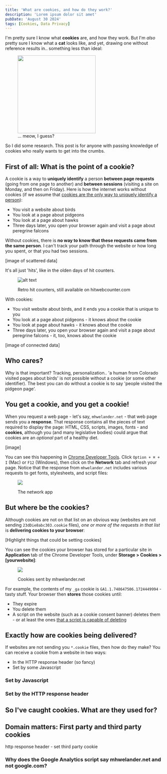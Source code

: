 ```yaml
---
title: 'What are cookies, and how do they work?'
description: 'Lorem ipsum dolor sit amet'
pubDate: 'August 30 2024'
tags: [Cookies, Data Privacy]
---
```


I'm pretty sure I know what **cookies** are, and how they work. But I'm _also_ pretty sure I know what a **cat** looks like, and yet, drawing one without reference results in.. something less than ideal:

<figure class="centerFig">

<img src="https://preview.redd.it/im-bored-and-wanna-draw-some-bad-cats-v0-0ftw4kjoot3c1.jpeg?width=832&format=pjpg&auto=webp&s=5349501f644bb26c0369270c97225a4d1bd0c796" width="250" />

<figCaption>... meow, I guess?</figCaption>
</figure>

So I did some research. This post is for anyone with passing knowledge of cookies who really wants to get into the crumbs.

## First of all: What is the point of a cookie?

A cookie is a way to **uniquely identify** a person **between page requests** (going from one page to another) and **between sessions** (visiting a site on Monday, and then on Friday). Here is how the internet works without cookies (if we assume that [cookies are the only way to uniquely identify a person](#)):

* You visit a website about birds
* You look at a page about pidgeons
* You look at a page about hawks
* Three days later, you open your browser again and visit a page about peregrine falcons

Without cookies, there is **no way to know that these requests came from the same person**. I can't track your path through the website or how long you spent, or that you had two sessions. 

[image of scattered data]

It's all just 'hits', like in the olden days of hit counters.

<figure class="centerFig">

![alt text](./images/2024/hit-counters.png)

<figCaption>Retro hit counters, still available on hitwebcounter.com</figCaption>
</figure>

With cookies:

* You visit website about birds, and it ends you a cookie that is unique to you
* You look at a page about pidgeons - it knows about the cookie
* You look at page about hawks - it knows about the cookie
* Three days later, you open your browser again and visit a page about peregrine falcons - it, too, knows about the cookie

[image of connected data]

## Who cares?

Why is that important? Tracking, personalization.. 'a human from Colorado visited pages about birds' is not possible without a cookie (or some other identifier). The best you can do without a cookie is to say 'people visited the pidgeon page'. 

## You get a cookie, and you get a cookie!

When you request a web page - let's say, `mhwelander.net` - that web page sends you a **response**. That response contains all the pieces of text required to display the page: HTML, CSS, scripts, images, fonts - and **cookies**, although you (and many legislative bodies) could argue that cookies are an _optional_ part of a healthy diet.

[image]

You can see this happening in [Chrome Developer Tools](https://developer.chrome.com/docs/devtools). Click `Option + ⌘ + I` (Mac) or `F12` (Windows), then click on the **Network** tab and refresh your page. Notice that the response from `mhwelander.net` includes various requests to get fonts, stylesheets, and script files:

<figure class="centerFig">

![](./images/2024/network-request.png)

<figCaption>The network app</figCaption>
</figure>

## But where be the cookies?

Although cookies are not on that list on an obvious way (websites are not sending `23dDie8abc303.cookie` files), _one or more of the requests in that list_ is **delivering cookies to your browser**:

[Highlight things that could be setting cookies]

 You can see the cookies your browser has stored for a particular site in **Application** tab of the Chrome Developer Tools, under **Storage > Cookies > [yourwebsite]**:

<figure class="centerFig">

![](./images/2024/application-cookies.png)

<figCaption>Cookies sent by mhwelander.net</figCaption>
</figure>

For example, the contents of my `_ga` cookie is `GA1.1.748647506.1724449994` - tasty stuff. Your browser then **stores** those cookies until:

* They expire
* You delete them
* A script on the website (such as a cookie consent banner) deletes them - or at least the ones [that a script is capable of deleting](#)

## Exactly how are cookies being delivered?

If websites are not sending you `*.cookie` files, then how do they make? You can receive a cookie from a website in two ways:

* In the HTTP response header (so fancy)
* Set by some Javascript

### Set by Javascript

### Set by the HTTP response header

## So I've caught cookies. What are they used for?

## Domain matters: First party and third party cookies

http response header - set third party cookie

### Why does the Google Analytics script say mhwelander.net and not google.com?
